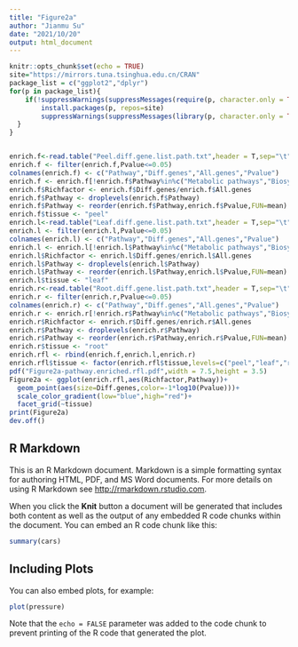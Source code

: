 ---
title: "Figure2a"
author: "Jianmu Su"
date: "2021/10/20"
output: html_document
---

```{r setup, include=FALSE}
knitr::opts_chunk$set(echo = TRUE)
site="https://mirrors.tuna.tsinghua.edu.cn/CRAN"
package_list = c("ggplot2","dplyr")
for(p in package_list){
	if(!suppressWarnings(suppressMessages(require(p, character.only = TRUE, quietly = TRUE, warn.conflicts = FALSE)))){
		install.packages(p, repos=site)
		suppressWarnings(suppressMessages(library(p, character.only = TRUE, quietly = TRUE, warn.conflicts = FALSE)))
  }
}


enrich.f<-read.table("Peel.diff.gene.list.path.txt",header = T,sep="\t")
enrich.f <- filter(enrich.f,Pvalue<=0.05) 
colnames(enrich.f) <- c("Pathway","Diff.genes","All.genes","Pvalue")
enrich.f <- enrich.f[!enrich.f$Pathway%in%c("Metabolic pathways","Biosynthesis of secondary metabolites"),]
enrich.f$Richfactor <- enrich.f$Diff.genes/enrich.f$All.genes
enrich.f$Pathway <- droplevels(enrich.f$Pathway)
enrich.f$Pathway <- reorder(enrich.f$Pathway,enrich.f$Pvalue,FUN=mean)
enrich.f$tissue <- "peel"
enrich.l<-read.table("Leaf.diff.gene.list.path.txt",header = T,sep="\t")
enrich.l <- filter(enrich.l,Pvalue<=0.05)
colnames(enrich.l) <- c("Pathway","Diff.genes","All.genes","Pvalue")
enrich.l <- enrich.l[!enrich.l$Pathway%in%c("Metabolic pathways","Biosynthesis of secondary metabolites"),]
enrich.l$Richfactor <- enrich.l$Diff.genes/enrich.l$All.genes
enrich.l$Pathway <- droplevels(enrich.l$Pathway)
enrich.l$Pathway <- reorder(enrich.l$Pathway,enrich.l$Pvalue,FUN=mean)
enrich.l$tissue <- "leaf"
enrich.r<-read.table("Root.diff.gene.list.path.txt",header = T,sep="\t")
enrich.r <- filter(enrich.r,Pvalue<=0.05)
colnames(enrich.r) <- c("Pathway","Diff.genes","All.genes","Pvalue")
enrich.r <- enrich.r[!enrich.r$Pathway%in%c("Metabolic pathways","Biosynthesis of secondary metabolites"),]
enrich.r$Richfactor <- enrich.r$Diff.genes/enrich.r$All.genes
enrich.r$Pathway <- droplevels(enrich.r$Pathway)
enrich.r$Pathway <- reorder(enrich.r$Pathway,enrich.r$Pvalue,FUN=mean)
enrich.r$tissue <- "root"
enrich.rfl <- rbind(enrich.f,enrich.l,enrich.r)
enrich.rfl$tissue <- factor(enrich.rfl$tissue,levels=c("peel","leaf","root"))
pdf("Figure2a-pathway.enriched.rfl.pdf",width = 7.5,height = 3.5)
Figure2a <- ggplot(enrich.rfl,aes(Richfactor,Pathway))+
  geom_point(aes(size=Diff.genes,color=-1*log10(Pvalue)))+
  scale_color_gradient(low="blue",high="red")+
  facet_grid(~tissue)
print(Figure2a)
dev.off()

```

## R Markdown

This is an R Markdown document. Markdown is a simple formatting syntax for authoring HTML, PDF, and MS Word documents. For more details on using R Markdown see <http://rmarkdown.rstudio.com>.

When you click the **Knit** button a document will be generated that includes both content as well as the output of any embedded R code chunks within the document. You can embed an R code chunk like this:

```{r cars}
summary(cars)
```

## Including Plots

You can also embed plots, for example:

```{r pressure, echo=FALSE}
plot(pressure)
```

Note that the `echo = FALSE` parameter was added to the code chunk to prevent printing of the R code that generated the plot.
